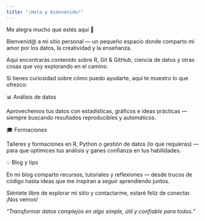 ```yaml
---
title: "¡Hola y bienvenido!"
---
```


::::::::::::::::: grid
::: g-col-12
Me alegra mucho que estés aquí 🌸

Bienvenid\@ a mi sitio personal — un pequeño espacio donde comparto mi amor por los datos, la creatividad y la enseñanza.

Aquí encontrarás contenido sobre R, Git & GitHub, ciencia de datos y otras cosas que voy explorando en el camino.

Si tienes curiosidad sobre cómo puedo ayudarte, aquí te muestro lo que ofrezco:
:::

:::::: {.g-col-12 .g-col-md-4}
::::: {.card .text-white .bg-secondary}
::: card-header
📊 Análisis de datos
:::

::: card-body
<p class="card-text">

Aprovechemos tus datos con estadísticas, gráficos e ideas prácticas — siempre buscando resultados reproducibles y automáticos.

</p>
:::
:::::
::::::

:::::: {.g-col-12 .g-col-md-4}
::::: {.card .text-white .bg-info}
::: card-header
🎓 Formaciones
:::

::: card-body
<p class="card-text">

Talleres y formaciones en R, Python o gestión de datos (lo que requieras) — para que optimices tus análisis y ganes confianza en tus habilidades.

</p>
:::
:::::
::::::

:::::: {.g-col-12 .g-col-md-4}
::::: {.card .text-white .bg-success}
::: card-header
💡 Blog y tips
:::

::: card-body
<p class="card-text">

En mi blog comparto recursos, tutoriales y reflexiones — desde trucos de código hasta ideas que me inspiran a seguir aprendiendo juntos.

</p>
:::
:::::
::::::

::: g-col-12
Siéntete libre de explorar mi sitio y contactarme, estaré feliz de conectar. ¡Nos vemos!

*"Transformar datos complejos en algo simple, útil y confiable para todos."*
:::
:::::::::::::::::
